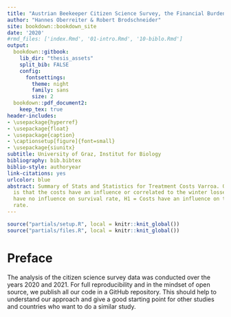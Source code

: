 ```yaml
---
title: "Austrian Beekeeper Citizen Science Survey, the Financial Burden to Fight *Varroa Destructor*"
author: "Hannes Oberreiter & Robert Brodschneider"
site: bookdown::bookdown_site
date: '2020'
#rmd_files: ['index.Rmd', '01-intro.Rmd', '10-biblo.Rmd']
output:
  bookdown::gitbook:
    lib_dir: "thesis_assets"
    split_bib: FALSE
    config:
      fontsettings:
        theme: night
        family: sans
        size: 2
  bookdown::pdf_document2:
    keep_tex: true
header-includes:
- \usepackage{hyperref}
- \usepackage{float}
- \usepackage{caption}
- \captionsetup[figure]{font=small}
- \usepackage{siunitx}
subtitle: University of Graz, Institut for Biology
bibliography: bib.bibtex
biblio-style: authoryear
link-citations: yes
urlcolor: blue
abstract: Summary of Stats and Statistics for Treatment Costs Varroa. Our Hypothesis
  is that the costs have an influence or correlated to the winter losses. H0 = Costs
  have no influence on survival rate, H1 = Costs have an influence on the survival
  rate.
---
```


```r
source("partials/setup.R", local = knitr::knit_global())
source("partials/files.R", local = knitr::knit_global())
```

# Preface {-}

The analysis of the citizen science survey data was conducted over the years 2020 and 2021. For full reproducibility and in the mindset of open source, we publish all our code in a GitHub repository. This should help to understand our approach and give a good starting point for other studies and countries who want to do a similar study.